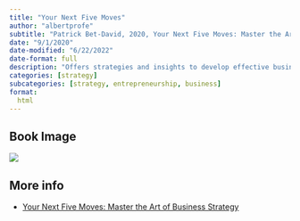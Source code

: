 ```yaml
---
title: "Your Next Five Moves"
author: "albertprofe"
subtitle: "Patrick Bet-David, 2020, Your Next Five Moves: Master the Art of Business Strategy"
date: "9/1/2020"
date-modified: "6/22/2022"
date-format: full
description: "Offers strategies and insights to develop effective business strategies, make calculated decisions, and achieve long-term success in the competitive world of business."
categories: [strategy]
subcategories: [strategy, entrepreneurship, business]
format:
  html
---
```


## Book Image

![](/books/YourNextFiveMoves.jpg)

## More info

- [Your Next Five Moves: Master the Art of Business Strategy](https://www.amazon.es/Your-Next-Five-Moves-Business-ebook/dp/B08428LMQT){.external}
